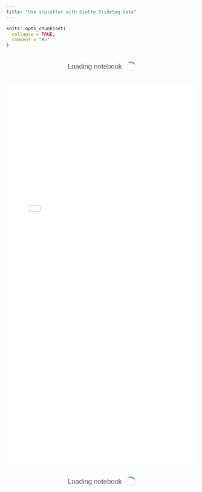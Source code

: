 ```yaml
---
title: "Use scplotter with Giotto SlideSeq data"
---
```


```r
knitr::opts_chunk$set(
  collapse = TRUE,
  comment = "#>"
)
```

<style>
.nb-loading {
  display: flex;
  align-items: center;
  justify-content: center;
  margin: 20px auto;
  font-family: Arial, sans-serif;
  color: #555;
  font-size: 18px;
  padding: 15px;
}
.nb-loading p {
  margin: 0;
  margin-right: 10px;
}
.nb-loading div {
  width: 20px;
  height: 20px;
  border: 3px solid #f3f3f3;
  border-top: 3px solid #3498db;
  border-radius: 50%;
  animation: spin 2s linear infinite;
}
@keyframes spin {
  0% { transform: rotate(0deg); }
  100% { transform: rotate(360deg); }
}
</style>

<div id="loading1" class="nb-loading">
  <p>Loading notebook</p>
  <div></div>
</div>

<iframe
  src="../Giotto.SlideSeq.html"
  width="100%"
  style="height: auto; min-height: 1000px; overflow: hidden;"
  frameborder="0"
  allowfullscreen
  scrolling="no"
  onload="document.getElementById('loading1').style.display = 'none'; document.getElementById('loading2').style.display = 'none'; this.style.height=this.contentWindow.document.documentElement.scrollHeight+'px';"></iframe>

<div id="loading2" class="nb-loading">
  <p>Loading notebook</p>
  <div></div>
</div>